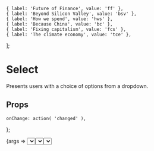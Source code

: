 
<Meta title="Forms/Select" component={Select} />

	{ label: 'Future of Finance', value: 'ff' },
	{ label: 'Beyond Silicon Valley', value: 'bsv' },
	{ label: 'How we spend', value: 'hws' },
	{ label: 'Because China', value: 'bc' },
	{ label: 'Fixing capitalism', value: 'fcs' },
	{ label: 'The climate economy', value: 'tce' },
];

# Select

Presents users with a choice of options from a dropdown.

## Props

	onChange: action( 'changed' ),
};

<Canvas>
	<Story
		args={{
			...defaultActions,
			hint: 'Obsessions are our alternative to traditional journalistic beats.',
			label: "Our obsessions",
			options,
			placeholder: "What are you obsessed with?",
			required: true,
			value: '',
		}}
		name="Default"
	>
		{args => <Select {...args} />}
	</Story>
</Canvas>

<ArgsTable story="Default" />

## Stories

<Canvas>
	<Story
		args={{
			...defaultActions,
			disabled: true,
			hint: 'Enter your email to select an obsession to follow.',
			label: 'Our obsessions',
			options,
			value: 'ff',
		}}
		name="Disabled"
	>
		{args => <Select {...args} />}
	</Story>
</Canvas>

<Canvas>
	<Story
		args={{
			...defaultActions,
			invalid: true,
			options,
			hint: "Sorry, your selection isn't available for mail order.",
			label: "Our obsessions",
			value: 'xx',
		}}
		name="Invalid"
	>
		{args => <Select {...args} />}
	</Story>
</Canvas>
